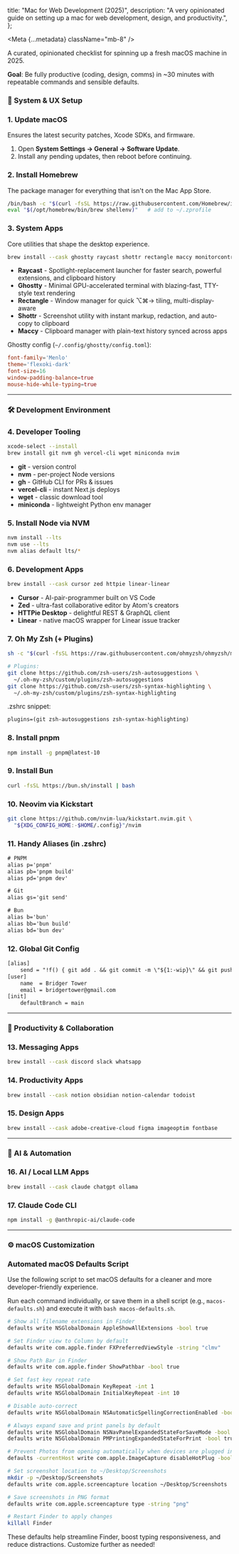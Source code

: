 
  title: "Mac for Web Development (2025)",
  description:
    "A very opinionated guide on setting up a mac for web development, design, and productivity.",
};

<Meta {...metadata} className="mb-8" />

<PostWrapper>

A curated, opinionated checklist for spinning up a fresh macOS machine in 2025.

**Goal**: Be fully productive (coding, design, comms) in ~30 minutes with repeatable commands and sensible defaults.

### 🔧 System & UX Setup

### 1. Update macOS

Ensures the latest security patches, Xcode SDKs, and firmware.

1. Open **System Settings → General → Software Update**.
2. Install any pending updates, then reboot before continuing.

### 2. Install Homebrew

The package manager for everything that isn't on the Mac App Store.

```bash
/bin/bash -c "$(curl -fsSL https://raw.githubusercontent.com/Homebrew/install/HEAD/install.sh)"
eval "$(/opt/homebrew/bin/brew shellenv)"   # add to ~/.zprofile
```

### 3. System Apps

Core utilities that shape the desktop experience.

```bash
brew install --cask ghostty raycast shottr rectangle maccy monitorcontrol
```

- **Raycast** - Spotlight-replacement launcher for faster search, powerful extensions, and clipboard history
- **Ghostty** - Minimal GPU-accelerated terminal with blazing-fast, TTY-style text rendering
- **Rectangle** - Window manager for quick ⌥⌘→ tiling, multi-display-aware
- **Shottr** - Screenshot utility with instant markup, redaction, and auto-copy to clipboard
- **Maccy** - Clipboard manager with plain-text history synced across apps

Ghostty config (`~/.config/ghostty/config.toml`):

```toml
font-family='Menlo'
theme='flexoki-dark'
font-size=16
window-padding-balance=true
mouse-hide-while-typing=true
```

---

### 🛠️ Development Environment

### 4. Developer Tooling

```bash
xcode-select --install
brew install git nvm gh vercel-cli wget miniconda nvim
```

- **git** - version control
- **nvm** - per-project Node versions
- **gh** - GitHub CLI for PRs & issues
- **vercel-cli** - instant Next.js deploys
- **wget** - classic download tool
- **miniconda** - lightweight Python env manager

### 5. Install Node via NVM

```bash
nvm install --lts
nvm use --lts
nvm alias default lts/*
```

### 6. Development Apps

```bash
brew install --cask cursor zed httpie linear-linear
```

- **Cursor** - AI-pair-programmer built on VS Code
- **Zed** - ultra-fast collaborative editor by Atom's creators
- **HTTPie Desktop** - delightful REST & GraphQL client
- **Linear** - native macOS wrapper for Linear issue tracker

### 7. Oh My Zsh (+ Plugins)

```bash
sh -c "$(curl -fsSL https://raw.githubusercontent.com/ohmyzsh/ohmyzsh/master/tools/install.sh)"

# Plugins:
git clone https://github.com/zsh-users/zsh-autosuggestions \
  ~/.oh-my-zsh/custom/plugins/zsh-autosuggestions
git clone https://github.com/zsh-users/zsh-syntax-highlighting \
  ~/.oh-my-zsh/custom/plugins/zsh-syntax-highlighting
```

.zshrc snippet:

```txt
plugins=(git zsh-autosuggestions zsh-syntax-highlighting)
```

### 8. Install pnpm

```bash
npm install -g pnpm@latest-10
```

### 9. Install Bun

```bash
curl -fsSL https://bun.sh/install | bash
```

### 10. Neovim via Kickstart

```bash
git clone https://github.com/nvim-lua/kickstart.nvim.git \
  "${XDG_CONFIG_HOME:-$HOME/.config}"/nvim
```

### 11. Handy Aliases (in .zshrc)

```txt
# PNPM
alias p='pnpm'
alias pb='pnpm build'
alias pd='pnpm dev'

# Git
alias gs='git send'

# Bun
alias b='bun'
alias bb='bun build'
alias bd='bun dev'
```

### 12. Global Git Config

```txt
[alias]
    send = "!f() { git add . && git commit -m \"${1:-wip}\" && git push; }; f"
[user]
    name  = Bridger Tower
    email = bridgertower@gmail.com
[init]
    defaultBranch = main
```

---

### 📡 Productivity & Collaboration

### 13. Messaging Apps

```bash
brew install --cask discord slack whatsapp
```

### 14. Productivity Apps

```bash
brew install --cask notion obsidian notion-calendar todoist
```

### 15. Design Apps

```bash
brew install --cask adobe-creative-cloud figma imageoptim fontbase
```

---

### 🤖 AI & Automation

### 16. AI / Local LLM Apps

```bash
brew install --cask claude chatgpt ollama
```

### 17. Claude Code CLI

```bash
npm install -g @anthropic-ai/claude-code
```

---

### ⚙️ macOS Customization

### Automated macOS Defaults Script

Use the following script to set macOS defaults for a cleaner and more developer-friendly experience.

Run each command individually, or save them in a shell script (e.g., `macos-defaults.sh`) and execute it with `bash macos-defaults.sh`.

```bash
# Show all filename extensions in Finder
defaults write NSGlobalDomain AppleShowAllExtensions -bool true

# Set Finder view to Column by default
defaults write com.apple.finder FXPreferredViewStyle -string "clmv"

# Show Path Bar in Finder
defaults write com.apple.finder ShowPathbar -bool true

# Set fast key repeat rate
defaults write NSGlobalDomain KeyRepeat -int 1
defaults write NSGlobalDomain InitialKeyRepeat -int 10

# Disable auto-correct
defaults write NSGlobalDomain NSAutomaticSpellingCorrectionEnabled -bool false

# Always expand save and print panels by default
defaults write NSGlobalDomain NSNavPanelExpandedStateForSaveMode -bool true
defaults write NSGlobalDomain PMPrintingExpandedStateForPrint -bool true

# Prevent Photos from opening automatically when devices are plugged in
defaults -currentHost write com.apple.ImageCapture disableHotPlug -bool true

# Set screenshot location to ~/Desktop/Screenshots
mkdir -p ~/Desktop/Screenshots
defaults write com.apple.screencapture location ~/Desktop/Screenshots

# Save screenshots in PNG format
defaults write com.apple.screencapture type -string "png"

# Restart Finder to apply changes
killall Finder

```

These defaults help streamline Finder, boost typing responsiveness, and reduce distractions. Customize further as needed!

</PostWrapper>
